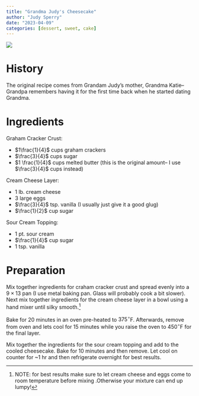 ```yaml
---
title: "Grandma Judy's Cheesecake"
author: "Judy Sperry"
date: "2023-04-09"
categories: [dessert, sweet, cake]
---
```



![](cheesecake.jpeg)


# History 

The original recipe comes from Grandam Judy's mother, Grandma Katie-- Grandpa remembers having it for the first time back when he started dating Grandma.

# Ingredients

Graham Cracker Crust:

- $1\frac{1}{4}$ cups graham crackers
- $\frac{3}{4}$ cups sugar
- $1 \frac{1}{4}$ cups melted butter (this is the original amount-- I use $\frac{3}{4}$ cups instead)


Cream Cheese Layer: 

- $1$ lb. cream cheese
- $3$ large eggs
- $\frac{3}{4}$ tsp. vanilla  (I usually just give it a good glug)
- $\frac{1}{2}$ cup sugar


Sour Cream Topping: 

- $1$ pt. sour cream
- $\frac{1}{4}$ cup sugar 
- $1$ tsp. vanilla

# Preparation

Mix together ingredients for craham cracker crust and spread evenly into a $9\times 13$ pan (I use metal baking pan. Glass will probably cook a bit slower). Next mix together ingredients for the cream cheese layer in a bowl using a hand mixer until silky smooth.[^1]

[^1]: NOTE: for best results make sure to let cream cheese and eggs come to room temperature before mixing .Otherwise your mixture can end up lumpy!

Bake for $20$ minutes in an oven pre-heated to $375^\circ$F. Afterwards, remove from oven and lets cool for $15$ minutes while you raise the oven to $450^\circ$F for the final layer.

Mix together the ingredients for the sour cream topping and add to the cooled cheesecake. Bake for 10 minutes and then remove. Let cool on counter for ~1 hr and then refrigerate overnight for best results.
